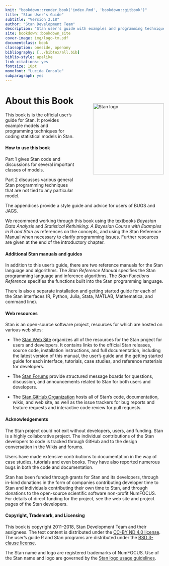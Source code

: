 ```yaml
---
knit: "bookdown::render_book('index.Rmd', 'bookdown::gitbook')"
title: "Stan User's Guide"
subtitle: "Version 2.18"
author: "Stan Development Team"
description: "Stan user's guide with examples and programming techniques."
site: bookdown::bookdown_site
cover-image: img/logo-tm.pdf
documentclass: book
classoption: oneside, openany
bibliography: [../bibtex/all.bib]
biblio-style: apalike
link-citations: yes
fontsize: 10pt
monofont: "Lucida Console"
subparagraph: yes
---
```


# About this Book {-}

<img style="float:right; margin: -2em 0em 4em 4em" src="img/logo-tm.png" width="225" alt="Stan logo" />

This book is is the official user's guide for Stan.  It provides example
models and programming techniques for coding statistical models in Stan.

#### How to use this book {-}

Part 1 gives Stan code and discussions for several important classes
of models.

Part 2 discusses various general Stan programming techniques that are
not tied to any particular model.

The appendices provide a style guide and advice for users of BUGS and JAGS.

We recommend working through this book using the textbooks _Bayesian
Data Analysis_ and _Statistical Rethinking: A Bayesian Course with
Examples in R and Stan_ as references on the concepts, and using the
Stan Reference Manual when necessary to clarify programming issues.
Further resources are given at the end of the introductory chapter.

#### Additional Stan manuals and guides {-}

In addition to this user's guide, there are two reference manuals for
the Stan language and algorithms.  The *Stan Reference Manual*
specifies the Stan programming language and inference algorithms. The
*Stan Functions Reference* specifies the functions built into the Stan
programming language.

There is also a separate installation and getting started guide for
each of the Stan interfaces (R, Python, Julia, Stata, MATLAB, 
Mathematica, and command line).

#### Web resources {-}

Stan is an open-source software project, resources for which are
hosted on various web sites:

* The [Stan Web Site](http://mc-stan.org/) organizes all of the resources
for the Stan project for users and developers.  It contains links to
the official Stan releases, source code, installation instructions,
and full documentation, including the latest version of this manual,
the user's guide and the getting started guide for each interface,
tutorials, case studies, and reference materials for developers.

* The [Stan Forums](http://discourse.mc-stan.org) provide structured
message boards for questions, discussion, and announcements related to
Stan for both users and developers.

* The [Stan GitHub Organization](https://github.com/stan-dev) hosts all
of Stan's code, documentation, wikis, and web site, as well as the
issue trackers for bug reports and feature requests and interactive
code review for pull requests.

#### Acknowledgements {-}

The Stan project could not exit without developers, users, and
funding.  Stan is a highly collaborative project.  The individual
contributions of the Stan developers to code is tracked through GitHub
and to the design conversation in the Wikis and forums.

Users have made extensive contributions to documentation in the way
of case studies, tutorials and even books.  They have also reported
numerous bugs in both the code and documentation.

Stan has been funded through grants for Stan and its developers,
through in-kind donations in the form of companies contributing
developer time to Stan and individuals contributing their own time to
Stan, and through donations to the open-source scientific software
non-profit NumFOCUS.  For details of direct funding for the project,
see the web site and project pages of the Stan developers.


#### Copyright, Trademark, and Licensing {-}

This book is copyright 2011--2018, Stan Development Team and their
assignees.  The text content is distributed under the [CC-BY ND 4.0
license](https://creativecommons.org/licenses/by-nd/4.0/legalcode).
The user's guide R and Stan programs are distributed under the [BSD
3-clause license](https://opensource.org/licenses/BSD-3-Clause).

The Stan name and logo are registered trademarks of NumFOCUS.  Use of
the Stan name and logo are governed by the [Stan logo usage
guidelines](http://mc-stan.org/about/logo/).
